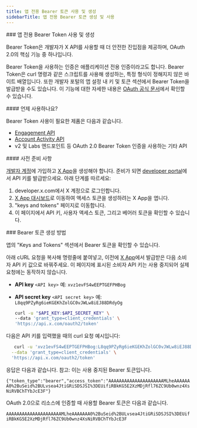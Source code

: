 ```yaml
---
title: 앱 전용 Bearer 토큰 사용 및 생성
sidebarTitle: 앱 전용 Bearer 토큰 생성 및 사용
---
```


<div id="using-and-generating-an-app-only-bearer-token">
  ### 앱 전용 Bearer Token 사용 및 생성
</div>

Bearer Token은 개발자가 X API를 사용할 때 더 안전한 진입점을 제공하며, OAuth 2.0의 핵심 기능 중 하나입니다.

Bearer Token을 사용하는 인증은 애플리케이션 전용 인증이라고도 합니다. Bearer Token은 curl 명령과 같은 스크립트를 사용해 생성하는, 특정 형식이 정해지지 않은 바이트 배열입니다. 또한 개발자 포털의 앱 설정 내 키 및 토큰 섹션에서 Bearer Token을 발급받을 수도 있습니다. 이 기능에 대한 자세한 내용은 [OAuth 공식 문서](https://oauth.net/2/bearer-tokens/)에서 확인할 수 있습니다.

<div id="when-are-they-used">
  #### 언제 사용하나요?
</div>

Bearer Token 사용이 필요한 제품은 다음과 같습니다.

- [Engagement API](/ko/x-api/enterprise-gnip-2.0/fundamentals/engagement-api)
- [Account Activity API](/ko/x-api/enterprise-gnip-2.0/fundamentals/account-activity)
- v2 및 Labs 엔드포인트 등 OAuth 2.0 Bearer Token 인증을 사용하는 기타 API

<div id="prerequisites">
  #### 사전 준비 사항
</div>

[개발자 계정](https://developer.x.com/en/portal/petition/essential/basic-info)에 가입하고 [X App](/ko/resources/fundamentals/developer-apps)을 생성해야 합니다. 준비가 되면 [developer portal](/ko/resources/fundamentals/developer-portal)에서 API 키를 발급받으세요. 아래 단계를 따르세요:

1. developer.x.com에서 X 계정으로 로그인합니다.
2. [X App 대시보드](https://developer.x.com/content/developer-twitter/en/apps)로 이동하여 액세스 토큰을 생성하려는 X App을 엽니다.
3. "keys and tokens" 페이지로 이동합니다.
4. 이 페이지에서 API 키, 사용자 액세스 토큰, 그리고 베어러 토큰을 확인할 수 있습니다.

<div id="how-to-generate-a-bearer-token">
  ### Bearer 토큰 생성 방법
</div>

앱의 "Keys and Tokens" 섹션에서 Bearer 토큰을 확인할 수 있습니다.

아래 cURL 요청을 복사해 명령줄에 붙여넣고, 이전에 [X App](/ko/resources/fundamentals/developer-apps)에서 발급받은 다음 소비자 API 키 값으로 바꿔주세요. 이 페이지에 표시된 소비자 API 키는 사용 중지되어 실제 요청에는 동작하지 않습니다.

- **API key** `<API key>` 예: `xvz1evFS4wEEPTGEFPHBog`
- **API secret key** `<API secret key>` 예: `L8qq9PZyRg6ieKGEKhZolGC0vJWLw8iEJ88DRdyOg`

  ```bash
  curl -u "$API_KEY:$API_SECRET_KEY" \
  --data 'grant_type=client_credentials' \
  'https://api.x.com/oauth2/token'
  ```

다음은 API 키를 입력했을 때의 curl 요청 예시입니다:

```bash
   curl -u 'xvz1evFS4wEEPTGEFPHBog:L8qq9PZyRg6ieKGEKhZolGC0vJWLw8iEJ88DRdyOg' \
  --data 'grant_type=client_credentials' \
  'https://api.x.com/oauth2/token'
```

응답은 다음과 같습니다. 참고: 이는 사용 중지된 Bearer 토큰입니다.

`{"token_type":"bearer","access_token":"AAAAAAAAAAAAAAAAAAAAAMLheAAAAAAA0%2BuSeid%2BULvsea4JtiGRiSDSJSI%3DEUifiRBkKG5E2XzMDjRfl76ZC9Ub0wnz4XsNiRVBChTYbJcE3F"}`

OAuth 2.0으로 리소스에 인증할 때 사용할 Bearer 토큰은 다음과 같습니다.

`AAAAAAAAAAAAAAAAAAAAAMLheAAAAAAA0%2BuSeid%2BULvsea4JtiGRiSDSJSI%3DEUifiRBkKG5E2XzMDjRfl76ZC9Ub0wnz4XsNiRVBChTYbJcE3F`